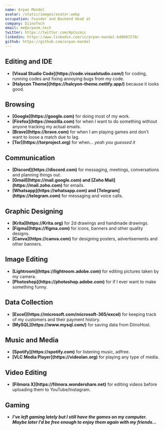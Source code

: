 ```yaml
---
name: Arpan Mandal
avatar: /static/images/avatar.webp
occupation: Founder and Backend Head at
company: DiinoTech
email: me@arpanm.tech
twitter: https://twitter.com/ApCozmic
linkedin: https://www.linkedin.com/in/arpan-mandal-b40b07270/
github: https://github.com/arpan-mandal
---
```


## Editing and IDE

<ul>
  <li>
    <b>[Visual Studio Code](https://code.visualstudio.com/)</b> for coding, running codes and fixing annoying bugs from my code.
  </li>
  <li>
    <b>[Halycon Theme](https://halcyon-theme.netlify.app/)</b> because it looks good.
  </li>
</ul>

## Browsing

<ul>
  <li>
    <b>[Google](https://google.com)</b> for doing most of my work.
    </li>
    <li>
    <b>[Firefox](https://mozilla.com)</b> for when I want to do something without anyone tracking my actual emails.
    </li>
    <li>
    <b>[Brave](https://brave.com)</b> for when I am playing games and don't want to loose a match due to lag.
    </li>
    <li>
    <b>[Tor](https://torproject.org)</b> for when... <i>yeah you guessed it</i>
    </li>
</ul>

## Communication 

<ul>
  <li>
    <b>[Discord](https://discord.com)</b> for messaging, meetings, conversations and planning things out.
    </li>
    <li>
    <b>[Gmail](https://mail.google.com) and [Zoho Mail](https://mail.zoho.com)</b> for emails.
    </li>
    <li>
    <b>[Whatsapp](https://whatsapp.com) and [Telegram](https://telegram.com)</b> for messaging and voice calls.
    </li>
</ul>

## Graphic Designing

<ul>
  <li>
    <b>[Krita](https://Krita.org)</b> for 2d drawings and handmade drawings.
    </li>
    <li>
    <b>[Figma](https://figma.com)</b> for icons, banners and other quality designs.
    </li>
    <li>
    <b>[Canva](https://canva.com)</b> for designing posters, advertisements and other banners.
    </li>
</ul>

## Image Editing

<ul>
  <li>
    <b>[Lightroom](https://lightroom.adobe.com)</b> for editing pictures taken by my camera.
    </li>
    <li>
    <b>[Photoshop](https://photoshop.adobe.com)</b> for if I ever want to make something funny.
    </li>
</ul>

## Data Collection

<ul>
  <li>
    <b>[Excel](https://microsoft.com/microsoft-365/excel)</b> for keeping track of my customers and their payment history.
    </li>
    <li>
    <b>[MySQL](https://www.mysql.com/)</b> for saving data from DiinoHost.
    </li>
</ul>

## Music and Media

<ul>
  <li>
    <b>[Spotify](https://spotify.com)</b> for listening music, adfree.
    </li>
    <li>
    <b>[VLC Media Player](https://videolan.org)</b> for playing any type of media.
    </li>
</ul>

## Video Editing

<ul>
  <li>
    <b>[Filmora X](https://filmora.wondershare.net)</b> for editing videos before uploading them to YouTube/Instagram.
    </li>
</ul>

## Gaming

<ul>
  <li>
<i> <b>I've left gaming lately but I still have the games on my computer. Maybe later I'd be free enough to enjoy them again with my friends...</b> </i>
</li>
</ul>
  
